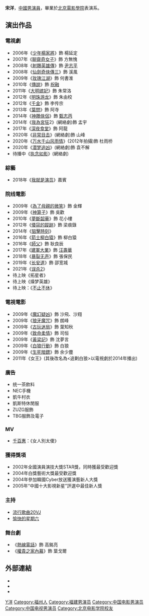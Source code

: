 {{藝人
| 姓名 = 宋洋
| 類型 = 男演員
| 圖片 = 
| 圖片尺寸 = 
| 圖片簡介 = 
| 本名 = 宋洋
| 羅馬拼音 = Song Yang
| 英文名 =
| 綽號 = 
| 國籍 = {{PRC}}
| 民族 = [[漢族|漢族]]
| 籍貫 = 
| 出生日期 = {{birth_date_and_age|1983|7|13}}
| 出生地點 = {{中國大陸}}[[福建|福建]][[福州|福州]]
| 逝世日期 =  
| 逝世地點 = 
| 職業 = 演員
| 語言 = [[普通話|普通話]]
| 教育程度 = 表演系本科  
| 母校 = [[北京電影學院|北京電影學院]]
| 宗教信仰 = 
| 配偶 = 
| 出身地 = 
| 出道日期 = 
| 代表作 = 
| 活躍年代 = 
| 經紀公司 = 
| 網站 = {{Sinablog|songyang0713}}
| 相關團體 = 
| 獎項 =  
| IMDb = 4664205
}}
'''宋洋'''{{BD|1983年|7月13日|||catIdx=宋S}}，[[中國|中國]][[男演員|男演員]]，畢業於[[北京電影學院|北京電影學院]]表演系。

==演出作品==
===電視劇===
*2006年《[[少年楊家將|少年楊家將]]》飾 楊延定
*2007年《[[聊齋奇女子|聊齋奇女子]]》飾 方無愧
*2008年《[[射鵰英雄傳_(2008年電視劇)|射鵰英雄傳]]》飾 [[尹志平|尹志平]]
*2008年《[[仙劍奇俠傳三_(電視劇)|仙劍奇俠傳三]]》飾 溪風
*2009年《[[玫瑰江湖|玫瑰江湖]]》飾 何書淮
*2010年《[[传说_(2010年电视剧)|傳說]]》飾 [[祝融|祝融]]
*2011年《[[大明嫔妃|大明嫔妃]]》飾 朱常洛
*2012年《[[明珠游龙|明珠游龙]]》飾 朱由校
*2012年《[[千金|千金]]》飾 李传宗
*2013年《[[葉問_(電視劇)|葉問]]》飾 阿寺
*2014年《[[神鵰俠侶_(2014年電視劇)|神鵰俠侶]]》飾 [[甄志丙|甄志丙]]
*2014年《[[我為宮狂|我為宮狂]]2》(網絡劇)飾 孟宇
*2017年《[[深夜食堂_(亚洲华语版)|深夜食堂]]》飾 阿龍
*2020年《[[非常目击|非常目击]]》(網絡劇)飾 山峰
*2020年《[[万水千山风雨情|万水千山风雨情]]》(2012年拍攝)飾 杜雨桥
*2020年《[[潜梦追凶|潜梦追凶]]》(網絡劇)飾 袁不解
*待播中《[[执念如影|执念如影]]》(網絡劇)

===綜藝===
*2018年《[[我就是演员|我就是演员]]》嘉賓

===院线電影===
*2009年《[[為了母親的微笑|為了母親的微笑]]》飾 金輝
*2009年《[[神算子|神算子]]》飾 吳歡
*2010年《[[夢斷韶華|夢斷韶華]]》飾 花小樓
*2012年《[[倭寇的蹤跡|倭寇的蹤跡]]》飾 梁痕錄
*2014年《[[狙擊時刻|狙擊時刻]]》
*2016年《[[箭士柳白猿|箭士柳白猿]]》飾 柳白猿
*2016年《[[师父_(电影)|師父]]》飾 耿良辰
*2017年《[[建軍大業|建軍大業]]》飾 [[汪壽華|汪壽華]]
*2018年《[[暴裂无声|暴裂无声]]》飾 張保民
*2019年《[[长安道|长安道]]》飾 邵宽城
*2021年《[[误杀2|误杀2]]》
*待上映《拓星者》
*待上映《燥梦英雄》
*待上映：《[[不止不休|不止不休]]》

===電視電影===
*2009年《[[魔幻疑凶|魔幻疑凶]]》飾 沙飛、沙翔
*2009年《[[狼牙魔咒|狼牙魔咒]]》飾 朗峰
*2009年《[[古玩迷局|古玩迷局]]》飾 葉知秋
*2009年《[[致命柔情|致命柔情]]》飾 司恒
*2009年《[[黃梁記|黃梁記]]》飾 沈夢言
*2009年《[[白狼行動|白狼行動]]》飾 白狼
*2009年《[[生死暗鏢|生死暗鏢]]》飾 余少塵
*2011年《女王》(其後改名為<追剿白狼>以電視劇於2014年播出) 

===廣告===
*统一茶飲料
*NEC手機 
*凱牛村衣 
*凱斯特休閒服 
*ZUZG服飾 
*TBG服飾及電子

===MV===
*[[千百惠|千百惠]]：《女人別太傻》

===獲得獎項===
*2002年全國演員演技大獎STAR獎，同時獲最受歡迎獎
*2004年白獎藝術大獎最受歡迎獎
*2004年參加韓國Cyber放送獲演藝新人大獎
*2005年“中國十大影視新星”評選中最佳新人獎

===主持===
*[[流行歌曲20|流行歌曲20]]VJ
*[[愉快的星期六|愉快的星期六]]

===舞台劇===
*《[[熱線電話|熱線電話]]》飾 高銘亮
*《[[權貴之家內幕|權貴之家內幕]]》飾 葉戈爾

==外部連結==
*{{Sinablog|songyang0713}}
*{{Sinaweibo|1286151312|演员宋洋}}
*{{hkmdb name|56026}}

{{中国电影金凤凰奖}}
{{DEFAULTSORT:S宋}}
[[Category:宋姓|Y洋]]
[[Category:福州人|Category:福州人]]
[[Category:福建男演员|Category:福建男演员]]
[[Category:中国电影男演员|Category:中国电影男演员]]
[[Category:中国电视男演员|Category:中国电视男演员]]
[[Category:北京电影学院校友|Category:北京电影学院校友]]
